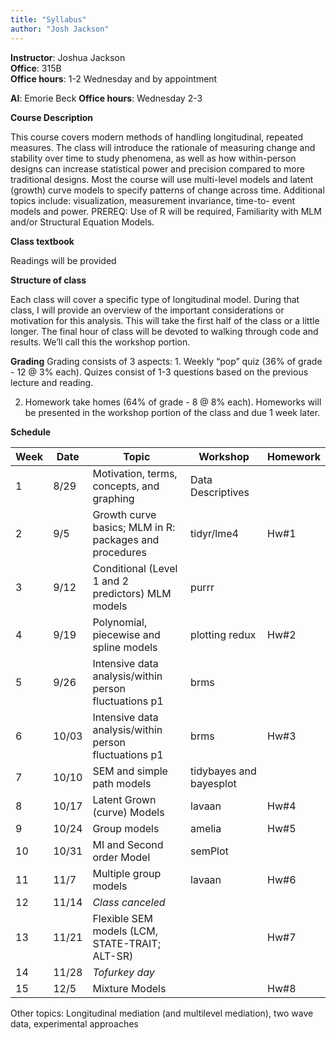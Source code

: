 ```yaml
---
title: "Syllabus"
author: "Josh Jackson"
---
```




**Instructor**: Joshua Jackson  
**Office**: 315B  
**Office hours**: 1-2 Wednesday and by appointment  

**AI**: Emorie Beck
**Office hours**: Wednesday 2-3

**Course Description** 

This course covers modern methods of handling longitudinal, repeated measures. The class will introduce the rationale of measuring change and stability over time to study phenomena, as well as how within-person designs can increase statistical power and precision compared to more traditional designs. Most the course will use multi-level models and latent (growth) curve models to specify patterns of change across time. Additional topics include: visualization, measurement invariance, time-to- event models and power. PREREQ: Use of R will be required, Familiarity with MLM and/or Structural Equation Models.

**Class textbook** 

Readings will be provided

**Structure of class**

Each class will cover a specific type of longitudinal model. During that class, I will provide an overview of the important considerations or motivation for this analysis. This will take the first half of the class or a little longer. The final hour of class will be devoted to walking through code and results. We'll call this the workshop portion.   

**Grading** 
Grading consists of 3 aspects: 
1. Weekly "pop" quiz (36% of grade - 12 @ 3% each). Quizes consist of 1-3 questions based on the previous lecture and reading. 

2. Homework take homes (64% of grade - 8 @ 8% each). Homeworks will be presented in the workshop portion of the class and due 1 week later. 

**Schedule**

| Week | Date  |  Topic                      | Workshop             | Homework |
-------|-------|------------------------------|----------------------|----------|
| 1    | 8/29  | Motivation, terms, concepts, and graphing     |  Data Descriptives |           |
| 2    | 9/5    | Growth curve basics; MLM in R: packages and procedures | tidyr/lme4 |   Hw#1             |
| 3    | 9/12   |  Conditional (Level 1 and 2 predictors) MLM models  | purrr  |                 |
| 4    | 9/19   |  Polynomial, piecewise and spline models   |  plotting redux     |  Hw#2      |
| 5    | 9/26   |  Intensive data analysis/within person fluctuations p1       |   brms   |        |
| 6    | 10/03  | Intensive data analysis/within person fluctuations p1 | brms  |  Hw#3                   |
| 7    | 10/10  | SEM and simple path models | tidybayes and bayesplot |         |
| 8    | 10/17   |   Latent Grown (curve) Models                     |  lavaan       | Hw#4         |
| 9    | 10/24  |  Group models  |  amelia            |     Hw#5                 |
| 10   | 10/31  |   MI and Second order Model |   semPlot                 |                      |
| 11   | 11/7  |    Multiple group models |   lavaan          |    Hw#6                  |
| 12   | 11/14   |  *Class canceled*     |                   |                      |
| 13   | 11/21  |  Flexible SEM models (LCM, STATE-TRAIT; ALT-SR) |          |    Hw#7                  |
| 14   | 11/28  |  *Tofurkey day*           |                          |                      |
| 15   | 12/5  |  Mixture Models   |      |     Hw#8           |

Other topics: Longitudinal mediation (and multilevel mediation), two wave data, experimental approaches 
